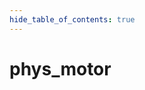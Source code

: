 ```yaml
---
hide_table_of_contents: true
---
```


<!---
!!!!!!
THIS PAGE IS AUTOGENERATED FROM GAME FGD DEFINITIONS!
DO NOT EDIT MANUALLY!
!!!!!!

In order to make edits, you can make an annotation file in /fgd_dump_overrides
-->


# phys_motor



<Tabs queryString="game">
    
<TabItem value="cs2" label="Counter-Strike 2">
    <CS2Page />
</TabItem>

<TabItem value="steamvr" label="SteamVR Home">
    <STEAMVRPage />
</TabItem>

<TabItem value="dota2" label="Dota 2">
    <DOTA2Page />
</TabItem>

<TabItem value="hla" label="Half-Life: Alyx">
    <HLAPage />
</TabItem>

</Tabs>
